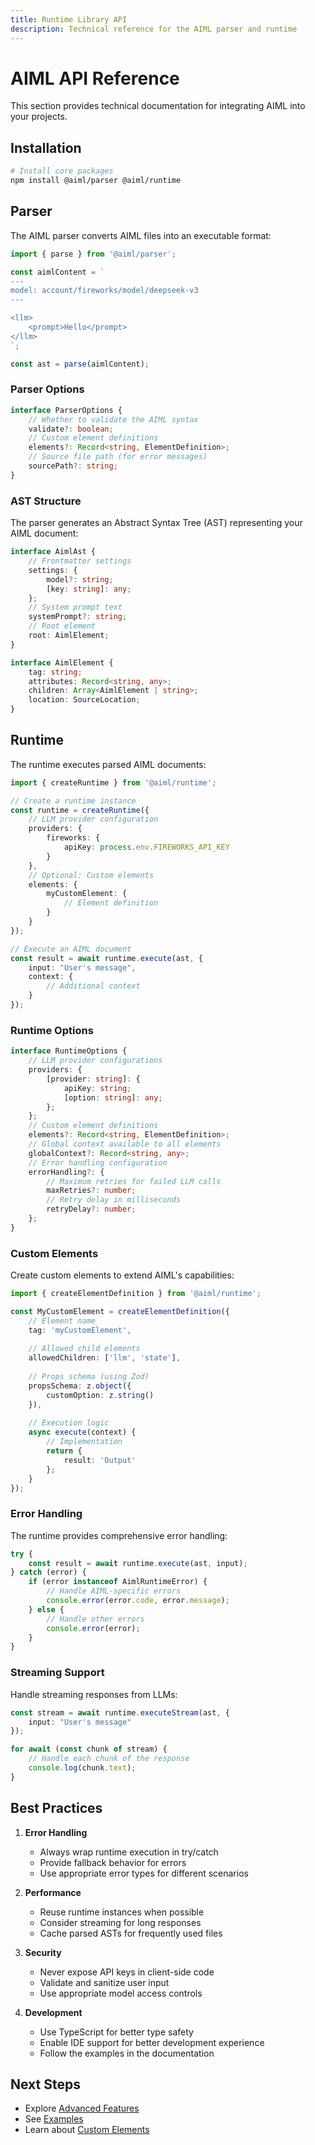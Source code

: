 ```yaml
---
title: Runtime Library API
description: Technical reference for the AIML parser and runtime
---
```


# AIML API Reference

This section provides technical documentation for integrating AIML into your projects.

## Installation

```bash
# Install core packages
npm install @aiml/parser @aiml/runtime

```

## Parser

The AIML parser converts AIML files into an executable format:

```typescript
import { parse } from '@aiml/parser';

const aimlContent = `
---
model: account/fireworks/model/deepseek-v3
---

<llm>
    <prompt>Hello</prompt>
</llm>
`;

const ast = parse(aimlContent);
```

### Parser Options

```typescript
interface ParserOptions {
    // Whether to validate the AIML syntax
    validate?: boolean;
    // Custom element definitions
    elements?: Record<string, ElementDefinition>;
    // Source file path (for error messages)
    sourcePath?: string;
}
```

### AST Structure

The parser generates an Abstract Syntax Tree (AST) representing your AIML document:

```typescript
interface AimlAst {
    // Frontmatter settings
    settings: {
        model?: string;
        [key: string]: any;
    };
    // System prompt text
    systemPrompt?: string;
    // Root element
    root: AimlElement;
}

interface AimlElement {
    tag: string;
    attributes: Record<string, any>;
    children: Array<AimlElement | string>;
    location: SourceLocation;
}
```

## Runtime

The runtime executes parsed AIML documents:

```typescript
import { createRuntime } from '@aiml/runtime';

// Create a runtime instance
const runtime = createRuntime({
    // LLM provider configuration
    providers: {
        fireworks: {
            apiKey: process.env.FIREWORKS_API_KEY
        }
    },
    // Optional: Custom elements
    elements: {
        myCustomElement: {
            // Element definition
        }
    }
});

// Execute an AIML document
const result = await runtime.execute(ast, {
    input: "User's message",
    context: {
        // Additional context
    }
});
```

### Runtime Options

```typescript
interface RuntimeOptions {
    // LLM provider configurations
    providers: {
        [provider: string]: {
            apiKey: string;
            [option: string]: any;
        };
    };
    // Custom element definitions
    elements?: Record<string, ElementDefinition>;
    // Global context available to all elements
    globalContext?: Record<string, any>;
    // Error handling configuration
    errorHandling?: {
        // Maximum retries for failed LLM calls
        maxRetries?: number;
        // Retry delay in milliseconds
        retryDelay?: number;
    };
}
```

### Custom Elements

Create custom elements to extend AIML's capabilities:

```typescript
import { createElementDefinition } from '@aiml/runtime';

const MyCustomElement = createElementDefinition({
    // Element name
    tag: 'myCustomElement',
    
    // Allowed child elements
    allowedChildren: ['llm', 'state'],
    
    // Props schema (using Zod)
    propsSchema: z.object({
        customOption: z.string()
    }),
    
    // Execution logic
    async execute(context) {
        // Implementation
        return {
            result: 'Output'
        };
    }
});
```

### Error Handling

The runtime provides comprehensive error handling:

```typescript
try {
    const result = await runtime.execute(ast, input);
} catch (error) {
    if (error instanceof AimlRuntimeError) {
        // Handle AIML-specific errors
        console.error(error.code, error.message);
    } else {
        // Handle other errors
        console.error(error);
    }
}
```

### Streaming Support

Handle streaming responses from LLMs:

```typescript
const stream = await runtime.executeStream(ast, {
    input: "User's message"
});

for await (const chunk of stream) {
    // Handle each chunk of the response
    console.log(chunk.text);
}
```

## Best Practices

1. **Error Handling**
   - Always wrap runtime execution in try/catch
   - Provide fallback behavior for errors
   - Use appropriate error types for different scenarios

2. **Performance**
   - Reuse runtime instances when possible
   - Consider streaming for long responses
   - Cache parsed ASTs for frequently used files

3. **Security**
   - Never expose API keys in client-side code
   - Validate and sanitize user input
   - Use appropriate model access controls

4. **Development**
   - Use TypeScript for better type safety
   - Enable IDE support for better development experience
   - Follow the examples in the documentation

## Next Steps

- Explore [Advanced Features](../advanced/index)
- See [Examples](../examples/index)
- Learn about [Custom Elements](./docs/custom-elements)
